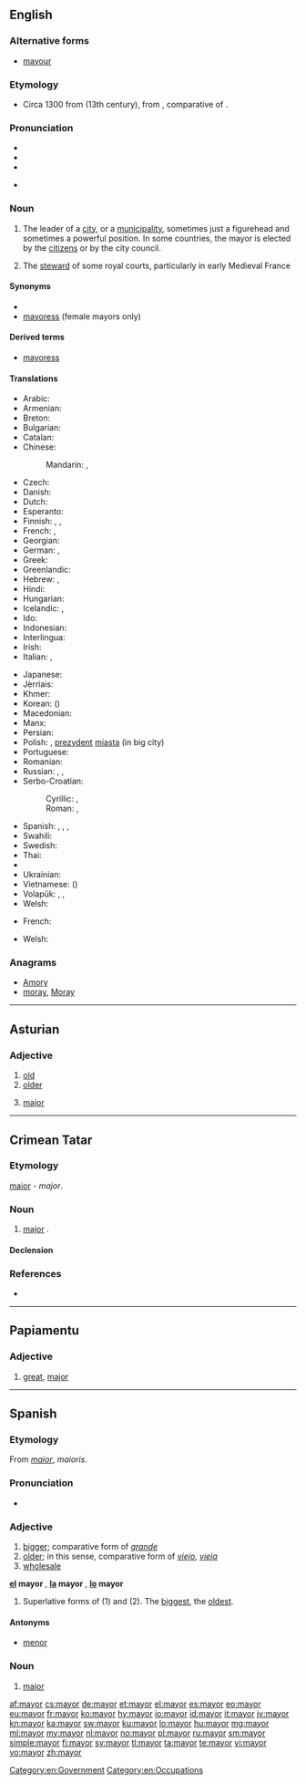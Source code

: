 ==English==

===Alternative forms===
* [[mayour]] {{qualifier|obsolete}}

===Etymology===
* Circa 1300 from {{etyl|fro|en}} {{term|maire||head of a city or town government|lang=fro}} (13th century), from {{etyl|la|en}} {{term|maior||bigger, greater, superior|lang=la}}, comparative of {{term|magnus||big, great|lang=la}}.

===Pronunciation===
* {{IPA|/ˈmeə(ɹ)/|/ˈmeɪə(ɹ)/}}
* {{audio|en-us-mayor.ogg|Audio (US)}}
* {{rhymes|eə(ɹ)|eɪə(ɹ)}}
* {{a|UK|Australia|New Zealand}} {{homophones|mare|lang=en}}

===Noun===
{{en-noun}}

# The leader of a [[city]], or a [[municipality]], sometimes just a figurehead and sometimes a powerful position. In some countries, the mayor is elected by the [[citizen]]s or by the city council.
# {{historical}} The [[steward]] of some royal courts, particularly in early Medieval France

====Synonyms====
* {{l|en|burgomaster}}
* [[mayoress]] (female mayors only)

====Derived terms====
* [[mayoress]]

====Translations====
{{trans-top|leader of a city}}
* Arabic: {{t-|ar|عمدة|m|tr=3úmda|sc=Arab}} <!-- it's masculine -->
* Armenian: {{t-|hy|քաղաքապետ|tr=k'aġak'apet}}
* Breton: {{t+|br|maer|m}}
* Bulgarian: {{t+|bg|кмет|m}}
* Catalan: {{t-|ca|alcalde|m|f}}
* Chinese:
*: Mandarin: {{t|cmn|市長|sc=Hani}}, {{t|cmn|市长|tr=shìzhǎng|sc=Hani}}
* Czech: {{t+|cs|starosta|m}}
* Danish: {{t-|da|borgmester|c}}
* Dutch: {{t+|nl|burgemeester|m}}
* Esperanto: {{t-|eo|urbestro}}
* Finnish: {{t+|fi|pormestari}}, {{t-|fi|kaupunginjohtaja}}, {{t-|fi|määri}}
* French: {{t+|fr|maire|m}}, {{t+|fr|bourgmestre|m}} {{qualifier|Belgium}}
* Georgian: {{t-|ka|მერი|tr=meri|sc=Geor}}
* German: {{t+|de|Bürgermeister|m}}, {{t+|de|Bürgermeisterin|f}}
* Greek: {{t+|el|δήμαρχος|tr=dímarkhos|m}}
* Greenlandic: {{t-|kl|borgmesteri}}
* Hebrew: {{t-|he|ראש עירייה|tr=rosh iriá|m}}, {{t+|he|ראש עיר|tr=rosh ir|m}}
* Hindi: {{t-|hi|महापौर|m|tr=mahāpaur|sc=Deva}}
* Hungarian: {{t+|hu|polgármester}}
* Icelandic: {{qualifier|of a city}} {{t-|is|borgarstjóri|m}}, {{qualifier|of a town}} {{t-|is|bæjarstjóri|m}}
* Ido: {{t+|io|urbestro}}
* Indonesian: {{t-|id|walikota}}
* Interlingua: {{t-|ia|burgomaestro}}
* Irish: {{t+|ga|méara|m}}
* Italian: {{t+|it|sindaco|m}}, {{t+|it|primo cittadino|m}}
{{trans-mid}}
* Japanese: {{t+|ja|市長|tr=しちょう, shichō|sc=Jpan}}
* Jèrriais: {{tø|roa-jer|maire|m}}
* Khmer: {{t-|km|ចៅហ្វាយក្រុង|tr=chao vay krong|sc=Khmr}}
* Korean: {{t+|ko|시장|tr=sijang|sc=Kore}} ({{t+|ko|市長|sc=Kore}})
* Macedonian: {{t-|mk|градоначалник|m|tr=gradonáčalnik}}
* Manx: {{t-|gv|meoir|m}}
* Persian: {{t+|fa|شهردار|tr=šahrdâr|sc=fa-Arab}}
* Polish: {{t+|pl|burmistrz|m}} {{qualifier|in small town}}, [[prezydent]] [[miasta]] {{m}} (in big city)
* Portuguese: {{t+|pt|prefeito|m}}
* Romanian: {{t-|ro|primar|m}}
* Russian: {{t+|ru|мэр|m|tr=mer|sc=Cyrl}}, {{t+|ru|градоначальник|m|tr=gradonačál'nik|sc=Cyrl}} {{qualifier|dated}}, {{t+|ru|бургомистр|m|tr=burgomístr|sc=Cyrl}} {{qualifier|of some foreign countries}}
* Serbo-Croatian:
*: Cyrillic: {{t-|sh|градоначелник|m}}, {{t-|sh|градоначелница|f}}
*: Roman: {{t-|sh|gradonačelnik|m}}, {{t-|sh|gradonačelnica|f}}
* Spanish: {{t+|es|alcalde|m}}, {{t-|es|intendente|m}} {{qualifier|Argentina|Paraguay|Uruguay}}, {{t-|es|regente|m}} {{qualifier|Mexico City}}, {{t+|es|síndico|m}} {{qualifier|Dominican Republic}}
* Swahili: {{t+|sw|diwani}}
* Swedish: {{t+|sv|borgmästare|c}}
* Thai: {{t-|th|นายกเทศมนตรี|tr=naayók tâytsàmondtree|sc=Thai}}
* {{trreq|Turkish}}
* Ukrainian: {{t-|uk|мер|m|f|tr=mer|sc=Cyrl}}
* Vietnamese: {{t+|vi|thị trưởng}} ({{t-|vi|市長}})
* Volapük: {{qualifier|male or female}} {{t+|vo|sifal}}, {{qualifier|male}} {{t-|vo|hisifal}}, {{qualifier|female}} {{t-|vo|jisifal}}
* Welsh: {{t+|cy|maer}}
{{trans-bottom}}

{{trans-top|royal steward}}
* French: {{t+|fr|maire}}
{{trans-mid}}
* Welsh: {{t+|cy|maer}}
{{trans-bottom}}

===Anagrams===
* [[Amory#English|Amory]]
* [[moray#English|moray]], [[Moray#English|Moray]]

[[Category:en:Government]]
[[Category:en:Occupations]]

----

==Asturian==

===Adjective===
{{ast-adj-mf|pl=mayores}}

# [[old]]
# [[older]]
# {{music|lang=ast}} [[major]]

----

==Crimean Tatar==

===Etymology===
{{etyl|la|crh}} [[maior#Latin|maior]] - ''major''.

===Noun===
{{head|crh|noun}}

# [[major]] {{qualifier|military rank}}.

====Declension====
{{crh-latin-noun|nıñ|ğa|nı|da|dan}}

===References===
* {{R:Useinov-Mireev 2002}}

----

==Papiamentu==

===Adjective===
{{head|pap|adjective}}

# [[great]], [[major]]

----

==Spanish==

===Etymology===
From {{etyl|la|es}} ''[[maior]]'', ''maioris''.

===Pronunciation===
* {{audio|Es-mayor-bo-La_Paz.ogg|Audio (Bolivia)}}

===Adjective===
{{es-adj|pl=mayores}}

# [[bigger]]; comparative form of ''[[grande]]''
# [[older]]; in this sense, comparative form of ''[[viejo]]'', ''[[vieja]]''
# [[wholesale#English|wholesale]]

'''[[el]] mayor''' {{m}}, '''[[la]] mayor''' {{f}}, '''[[lo]] mayor''' {{n}}
# Superlative forms of (1) and (2). The [[biggest]], the [[oldest]].

====Antonyms====
* [[menor]]

===Noun===
{{es-noun|m|es}}

# [[major]] {{gloss|military rank}}

[[af:mayor]]
[[cs:mayor]]
[[de:mayor]]
[[et:mayor]]
[[el:mayor]]
[[es:mayor]]
[[eo:mayor]]
[[eu:mayor]]
[[fr:mayor]]
[[ko:mayor]]
[[hy:mayor]]
[[io:mayor]]
[[id:mayor]]
[[it:mayor]]
[[jv:mayor]]
[[kn:mayor]]
[[ka:mayor]]
[[sw:mayor]]
[[ku:mayor]]
[[lo:mayor]]
[[hu:mayor]]
[[mg:mayor]]
[[ml:mayor]]
[[my:mayor]]
[[nl:mayor]]
[[no:mayor]]
[[pl:mayor]]
[[ru:mayor]]
[[sm:mayor]]
[[simple:mayor]]
[[fi:mayor]]
[[sv:mayor]]
[[tl:mayor]]
[[ta:mayor]]
[[te:mayor]]
[[vi:mayor]]
[[vo:mayor]]
[[zh:mayor]]